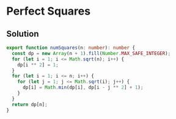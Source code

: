 # Perfect Squares

## Solution

```typescript filename="solution.ts" copy
export function numSquares(n: number): number {
  const dp = new Array(n + 1).fill(Number.MAX_SAFE_INTEGER);
  for (let i = 1; i <= Math.sqrt(n); i++) {
    dp[i ** 2] = 1;
  }
  for (let i = 1; i <= n; i++) {
    for (let j = 1; j <= Math.sqrt(i); j++) {
      dp[i] = Math.min(dp[i], dp[i - j ** 2] + 1);
    }
  }
  return dp[n];
}
```
